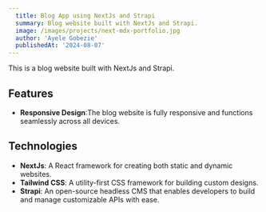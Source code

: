 ```yaml
---
  title: Blog App using NextJs and Strapi
  summary: Blog website built with NextJs and Strapi.
  image: /images/projects/next-mdx-portfolio.jpg
  author: 'Ayele Gobezie'
  publishedAt: '2024-08-07'
---
```


This is a blog website built with NextJs and Strapi. 

## Features

- **Responsive Design**:The blog website is fully responsive and functions seamlessly across all devices.








## Technologies

- **NextJs**: A React framework for creating both static and dynamic websites.
- **Tailwind CSS**: A utility-first CSS framework for building custom designs.
- **Strapi**: An open-source headless CMS that enables developers to build and manage customizable APIs with ease.